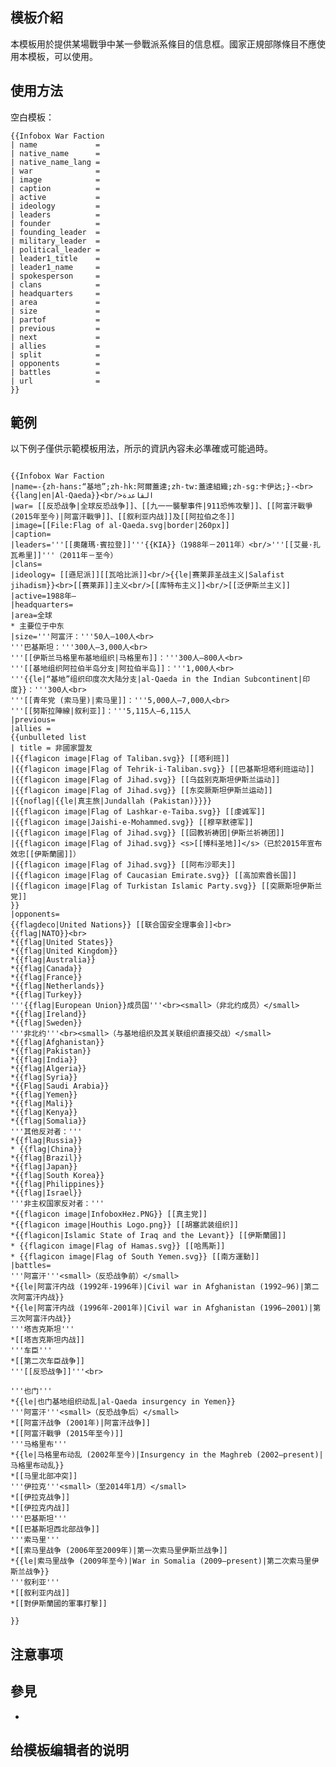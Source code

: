 <includeonly><!-- 在這裡加入模板的保護標識 --></includeonly><noinclude>{{template doc page viewed directly}}</noinclude>
<!-- 在本行下編輯模板說明 -->
== 模板介紹 ==
本模板用於提供某場戰爭中某一參戰派系條目的信息框。國家正規部隊條目不應使用本模板，可以使用{{Tl|Infobox Military Unit}}。

== 使用方法 ==
空白模板：
<pre>
{{Infobox War Faction
| name             = 
| native_name      = 
| native_name_lang = 
| war              = 
| image            = 
| caption          = 
| active           = 
| ideology         = 
| leaders          = 
| founder          = 
| founding_leader  = 
| military_leader  = 
| political_leader = 
| leader1_title    = 
| leader1_name     = 
| spokesperson     = 
| clans            = 
| headquarters     = 
| area             = 
| size             = 
| partof           = 
| previous         = 
| next             = 
| allies           = 
| split            = 
| opponents        = 
| battles          = 
| url              = 
}}
</pre>

== 範例 ==

{{Infobox War Faction
|name=-{zh-hans:“基地”;zh-hk:阿爾蓋達;zh-tw:蓋達組織;zh-sg:卡伊达;}-<br>{{lang|en|Al-Qaeda}}<br/>القاعدة
|war= [[反恐战争|全球反恐战争]]、[[九一一襲擊事件|911恐怖攻擊]]、[[阿富汗戰爭 (2015年至今)|阿富汗戰爭]]、[[叙利亚内战]]及[[阿拉伯之冬]]
|image=[[File:Flag of al-Qaeda.svg|border|260px]] 
|caption=
|leaders='''[[奧薩瑪·賓拉登]]'''{{KIA}}（1988年－2011年）<br/>'''[[艾曼·扎瓦希里]]'''（2011年－至今）
|clans=
|ideology= [[遜尼派]][[瓦哈比派]]<br/>{{le|赛莱菲圣战主义|Salafist jihadism}}<br>[[赛莱菲]]主义<br/>[[库特布主义]]<br/>[[泛伊斯兰主义]]
|active=1988年—
|headquarters=
|area=全球
* 主要位于中东
|size='''阿富汗：'''50人—100人<br>
'''巴基斯坦：'''300人—3,000人<br>
'''[[伊斯兰马格里布基地组织|马格里布]]：'''300人—800人<br>
'''[[基地组织阿拉伯半岛分支|阿拉伯半岛]]：'''1,000人<br>
'''[[基地组织印度次大陆分支|印度]]：'''300人<br>
'''[[青年党 (索马里)|索马里]]：'''5,000人—7,000人<br>
'''[[努斯拉陣線|叙利亚]]：'''5,115人—6,115人
|previous=
|allies = 
{{unbulleted list
| title = 非國家盟友
|{{flagicon image|Flag of Taliban.svg}} [[塔利班]]
|{{flagicon image|Flag of Tehrik-i-Taliban.svg}} [[巴基斯坦塔利班运动]]
|{{flagicon image|Flag of Jihad.svg}} [[乌兹别克斯坦伊斯兰运动]]
|{{flagicon image|Flag of Jihad.svg}} [[东突厥斯坦伊斯兰运动]]
|{{noflag|{{le|真主旅|Jundallah (Pakistan)}}}}
|{{flagicon image|Flag of Lashkar-e-Taiba.svg}} [[虔诚军]]
|{{flagicon image|Jaishi-e-Mohammed.svg}} [[穆罕默德军]]
|{{flagicon image|Flag of Jihad.svg}} [[回教祈祷团|伊斯兰祈祷团]]
|{{flagicon image|Flag of Jihad.svg}} <s>[[博科圣地]]</s>（已於2015年宣布效忠[[伊斯蘭國]]）
|{{flagicon image|Flag of Jihad.svg}} [[阿布沙耶夫]]
|{{flagicon image|Flag of Caucasian Emirate.svg}} [[高加索酋长国]]
|{{flagicon image|Flag of Turkistan Islamic Party.svg}} [[突厥斯坦伊斯兰党]]
}}
|opponents=
{{flagdeco|United Nations}} [[联合国安全理事会]]<br>
{{flag|NATO}}<br>
*{{flag|United States}}
*{{flag|United Kingdom}}
*{{flag|Australia}}
*{{flag|Canada}}
*{{flag|France}}
*{{flag|Netherlands}}
*{{flag|Turkey}}
'''{{flag|European Union}}成员国'''<br><small>（非北约成员）</small>
*{{flag|Ireland}}
*{{flag|Sweden}}
'''非北约'''<br><small>（与基地组织及其关联组织直接交战）</small>
*{{flag|Afghanistan}}
*{{flag|Pakistan}}
*{{flag|India}}
*{{flag|Algeria}}
*{{flag|Syria}}
*{{Flag|Saudi Arabia}}
*{{flag|Yemen}}
*{{flag|Mali}}
*{{flag|Kenya}}
*{{flag|Somalia}}
'''其他反对者：'''
*{{flag|Russia}}
* {{flag|China}}
*{{flag|Brazil}}
*{{flag|Japan}}
*{{flag|South Korea}}
*{{flag|Philippines}}
*{{flag|Israel}}
'''非主权国家反对者：'''
*{{flagicon image|InfoboxHez.PNG}} [[真主党]]
*{{flagicon image|Houthis Logo.png}} [[胡塞武装组织]]
*{{flagicon|Islamic State of Iraq and the Levant}} [[伊斯蘭國]]
* {{flagicon image|Flag of Hamas.svg}} [[哈馬斯]]
* {{flagicon image|Flag of South Yemen.svg}} [[南方運動]]
|battles=
'''阿富汗'''<small>（反恐战争前）</small>
*[[阿富汗内战 (1992年－1996年)|第二次阿富汗内战]]
*{{le|阿富汗内战 (1996年-2001年)|Civil war in Afghanistan (1996–2001)|第三次阿富汗内战}}
'''塔吉克斯坦'''
*[[塔吉克斯坦内战]]
'''车臣'''
*[[第二次车臣战争]]
'''[[反恐战争]]'''<br>

'''也门'''
*{{le|也门基地组织动乱|al-Qaeda insurgency in Yemen}}
'''阿富汗'''<small>（反恐战争后）</small>
*[[阿富汗战争 (2001年)|阿富汗战争]]
*[[阿富汗戰爭 (2015年至今)]]
'''马格里布'''
*{{le|马格里布动乱 (2002年至今)|Insurgency in the Maghreb (2002–present)|马格里布动乱}}
*[[马里北部冲突]]
'''伊拉克'''<small>（至2014年1月）</small>
*[[伊拉克战争]]
*[[伊拉克内战]]
'''巴基斯坦'''
*[[巴基斯坦西北部战争]]
'''索马里'''
*[[索马里战争 (2006年至2009年)|第一次索马里伊斯兰战争]]
*{{le|索马里战争 (2009年至今)|War in Somalia (2009–present)|第二次索马里伊斯兰战争}}
'''叙利亚'''
*[[叙利亚内战]]
*[[對伊斯蘭國的軍事打擊]]

}}
以下例子僅供示範模板用法，所示的資訊內容未必準確或可能過時。

<pre style="overflow:auto;">

{{Infobox War Faction
|name=-{zh-hans:“基地”;zh-hk:阿爾蓋達;zh-tw:蓋達組織;zh-sg:卡伊达;}-<br>{{lang|en|Al-Qaeda}}<br/>القاعدة
|war= [[反恐战争|全球反恐战争]]、[[九一一襲擊事件|911恐怖攻擊]]、[[阿富汗戰爭 (2015年至今)|阿富汗戰爭]]、[[叙利亚内战]]及[[阿拉伯之冬]]
|image=[[File:Flag of al-Qaeda.svg|border|260px]] 
|caption=
|leaders='''[[奧薩瑪·賓拉登]]'''{{KIA}}（1988年－2011年）<br/>'''[[艾曼·扎瓦希里]]'''（2011年－至今）
|clans=
|ideology= [[遜尼派]][[瓦哈比派]]<br/>{{le|赛莱菲圣战主义|Salafist jihadism}}<br>[[赛莱菲]]主义<br/>[[库特布主义]]<br/>[[泛伊斯兰主义]]
|active=1988年—
|headquarters=
|area=全球
* 主要位于中东
|size='''阿富汗：'''50人—100人<br>
'''巴基斯坦：'''300人—3,000人<br>
'''[[伊斯兰马格里布基地组织|马格里布]]：'''300人—800人<br>
'''[[基地组织阿拉伯半岛分支|阿拉伯半岛]]：'''1,000人<br>
'''{{le|“基地”组织印度次大陆分支|al-Qaeda in the Indian Subcontinent|印度}}：'''300人<br>
'''[[青年党 (索马里)|索马里]]：'''5,000人—7,000人<br>
'''[[努斯拉陣線|叙利亚]]：'''5,115人—6,115人
|previous=
|allies = 
{{unbulleted list
| title = 非國家盟友
|{{flagicon image|Flag of Taliban.svg}} [[塔利班]]
|{{flagicon image|Flag of Tehrik-i-Taliban.svg}} [[巴基斯坦塔利班运动]]
|{{flagicon image|Flag of Jihad.svg}} [[乌兹别克斯坦伊斯兰运动]]
|{{flagicon image|Flag of Jihad.svg}} [[东突厥斯坦伊斯兰运动]]
|{{noflag|{{le|真主旅|Jundallah (Pakistan)}}}}
|{{flagicon image|Flag of Lashkar-e-Taiba.svg}} [[虔诚军]]
|{{flagicon image|Jaishi-e-Mohammed.svg}} [[穆罕默德军]]
|{{flagicon image|Flag of Jihad.svg}} [[回教祈祷团|伊斯兰祈祷团]]
|{{flagicon image|Flag of Jihad.svg}} <s>[[博科圣地]]</s>（已於2015年宣布效忠[[伊斯蘭國]]）
|{{flagicon image|Flag of Jihad.svg}} [[阿布沙耶夫]]
|{{flagicon image|Flag of Caucasian Emirate.svg}} [[高加索酋长国]]
|{{flagicon image|Flag of Turkistan Islamic Party.svg}} [[突厥斯坦伊斯兰党]]
}}
|opponents=
{{flagdeco|United Nations}} [[联合国安全理事会]]<br>
{{flag|NATO}}<br>
*{{flag|United States}}
*{{flag|United Kingdom}}
*{{flag|Australia}}
*{{flag|Canada}}
*{{flag|France}}
*{{flag|Netherlands}}
*{{flag|Turkey}}
'''{{flag|European Union}}成员国'''<br><small>（非北约成员）</small>
*{{flag|Ireland}}
*{{flag|Sweden}}
'''非北约'''<br><small>（与基地组织及其关联组织直接交战）</small>
*{{flag|Afghanistan}}
*{{flag|Pakistan}}
*{{flag|India}}
*{{flag|Algeria}}
*{{flag|Syria}}
*{{Flag|Saudi Arabia}}
*{{flag|Yemen}}
*{{flag|Mali}}
*{{flag|Kenya}}
*{{flag|Somalia}}
'''其他反对者：'''
*{{flag|Russia}}
* {{flag|China}}
*{{flag|Brazil}}
*{{flag|Japan}}
*{{flag|South Korea}}
*{{flag|Philippines}}
*{{flag|Israel}}
'''非主权国家反对者：'''
*{{flagicon image|InfoboxHez.PNG}} [[真主党]]
*{{flagicon image|Houthis Logo.png}} [[胡塞武装组织]]
*{{flagicon|Islamic State of Iraq and the Levant}} [[伊斯蘭國]]
* {{flagicon image|Flag of Hamas.svg}} [[哈馬斯]]
* {{flagicon image|Flag of South Yemen.svg}} [[南方運動]]
|battles=
'''阿富汗'''<small>（反恐战争前）</small>
*{{le|阿富汗内战 (1992年-1996年)|Civil war in Afghanistan (1992–96)|第二次阿富汗内战}}
*{{le|阿富汗内战 (1996年-2001年)|Civil war in Afghanistan (1996–2001)|第三次阿富汗内战}}
'''塔吉克斯坦'''
*[[塔吉克斯坦内战]]
'''车臣'''
*[[第二次车臣战争]]
'''[[反恐战争]]'''<br>

'''也门'''
*{{le|也门基地组织动乱|al-Qaeda insurgency in Yemen}}
'''阿富汗'''<small>（反恐战争后）</small>
*[[阿富汗战争 (2001年)|阿富汗战争]]
*[[阿富汗戰爭 (2015年至今)]]
'''马格里布'''
*{{le|马格里布动乱 (2002年至今)|Insurgency in the Maghreb (2002–present)|马格里布动乱}}
*[[马里北部冲突]]
'''伊拉克'''<small>（至2014年1月）</small>
*[[伊拉克战争]]
*[[伊拉克内战]]
'''巴基斯坦'''
*[[巴基斯坦西北部战争]]
'''索马里'''
*[[索马里战争 (2006年至2009年)|第一次索马里伊斯兰战争]]
*{{le|索马里战争 (2009年至今)|War in Somalia (2009–present)|第二次索马里伊斯兰战争}}
'''叙利亚'''
*[[叙利亚内战]]
*[[對伊斯蘭國的軍事打擊]]

}}
</pre>

== 注意事项 ==

== 參見 ==
* {{tl|Infobox militant organization}}

== 给模板编辑者的说明 ==

{{Clear}}
<includeonly>
<!-- 本行下加入模板的分類 -->

</includeonly>